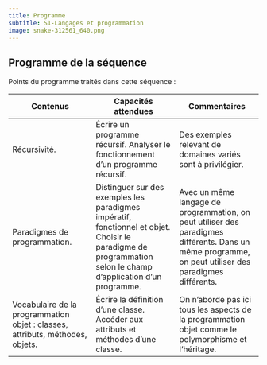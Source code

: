 ```yaml
---
title: Programme
subtitle: S1-Langages et programmation
image: snake-312561_640.png
---
```


## Programme de la séquence

Points du programme traités dans cette séquence :

| Contenus | Capacités attendues | Commentaires |
| --- | --- | --- |
| Récursivité. | Écrire un programme récursif. Analyser le fonctionnement d’un programme récursif. | Des exemples relevant de domaines variés sont à privilégier. |
| Paradigmes de programmation. | Distinguer sur des exemples les paradigmes impératif, fonctionnel et objet. Choisir le paradigme de programmation selon le champ d’application d’un programme. | Avec un même langage de programmation, on peut utiliser des paradigmes différents. Dans un même programme, on peut utiliser des paradigmes différents. |
| Vocabulaire de la programmation objet : classes, attributs, méthodes, objets. | Écrire la définition d’une classe. Accéder aux attributs et méthodes d’une classe. | On n’aborde pas ici tous les aspects de la programmation objet comme le polymorphisme et l’héritage. |